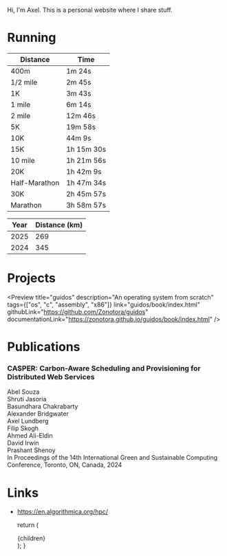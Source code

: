 
Hi, I'm Axel. This is a personal website where I share stuff.

# Running

| Distance      | Time       |
| ------------- | ---------- |
| 400m          | 1m 24s     |
| 1/2 mile      | 2m 45s     |
| 1K            | 3m 43s     |
| 1 mile        | 6m 14s     |
| 2 mile        | 12m 46s    |
| 5K            | 19m 58s    |
| 10K           | 44m 9s     |
| 15K           | 1h 15m 30s |
| 10 mile       | 1h 21m 56s |
| 20K           | 1h 42m 9s  |
| Half-Marathon | 1h 47m 34s |
| 30K           | 2h 45m 57s |
| Marathon      | 3h 58m 57s |

| Year | Distance (km) |
| ---- | ------------- |
| 2025 | 269           |
| 2024 | 345           |

# Projects

<Preview
  title="guidos"
  description="An operating system from scratch"
  tags={["os", "c", "assembly", "x86"]}
  link="guidos/book/index.html"
  githubLink="https://github.com/Zonotora/guidos"
  documentationLink="https://zonotora.github.io/guidos/book/index.html"
/>

# Publications

<div className="box">
  <h3>CASPER: Carbon-Aware Scheduling and Provisioning for Distributed Web Services</h3>

  <div className="tags">
    <div className="tag">Abel Souza</div>
    <div className="tag">Shruti Jasoria </div>
    <div className="tag">Basundhara Chakrabarty </div>
    <div className="tag">Alexander Bridgwater </div>
    <div className="tag">Axel Lundberg </div>
    <div className="tag">Filip Skogh </div>
    <div className="tag">Ahmed Ali-Eldin </div>
    <div className="tag">David Irwin </div>
    <div className="tag">Prashant Shenoy </div>
  </div>
  In Proceedings of the 14th International Green and Sustainable Computing Conference, Toronto, ON, Canada, 2024
</div>

# Links

- https://en.algorithmica.org/hpc/

  return (
    <Page active="about">
      <div className="content">{children}</div>
    </Page>
  );
}

